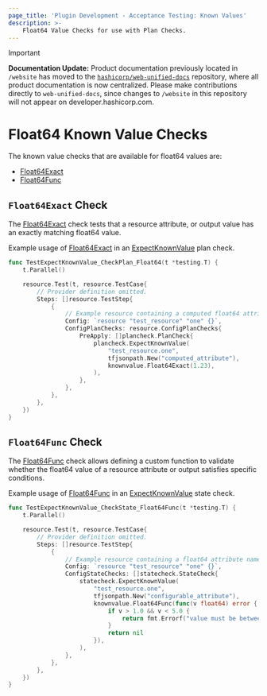 ```yaml
---
page_title: 'Plugin Development - Acceptance Testing: Known Values'
description: >-
    Float64 Value Checks for use with Plan Checks.
---
```


> [!IMPORTANT]  
> **Documentation Update:** Product documentation previously located in `/website` has moved to the [`hashicorp/web-unified-docs`](https://github.com/hashicorp/web-unified-docs) repository, where all product documentation is now centralized. Please make contributions directly to `web-unified-docs`, since changes to `/website` in this repository will not appear on developer.hashicorp.com.

# Float64 Known Value Checks

The known value checks that are available for float64 values are:

* [Float64Exact](/terraform/plugin/testing/acceptance-tests/known-value-checks/float64#float64exact-check)
* [Float64Func](/terraform/plugin/testing/acceptance-tests/known-value-checks/float64#float64func-check)

## `Float64Exact` Check

The [Float64Exact](https://pkg.go.dev/github.com/hashicorp/terraform-plugin-testing/knownvalue#Float64Exact) check tests that a resource attribute, or output value has an exactly matching float64 value.

Example usage of [Float64Exact](https://pkg.go.dev/github.com/hashicorp/terraform-plugin-testing/knownvalue#Float64Exact) in an [ExpectKnownValue](/terraform/plugin/testing/acceptance-tests/plan-checks/resource) plan check.

```go
func TestExpectKnownValue_CheckPlan_Float64(t *testing.T) {
	t.Parallel()

	resource.Test(t, resource.TestCase{
		// Provider definition omitted.
		Steps: []resource.TestStep{
			{
        	    // Example resource containing a computed float64 attribute named "computed_attribute"
				Config: `resource "test_resource" "one" {}`,
				ConfigPlanChecks: resource.ConfigPlanChecks{
					PreApply: []plancheck.PlanCheck{
						plancheck.ExpectKnownValue(
							"test_resource.one",
							tfjsonpath.New("computed_attribute"),
							knownvalue.Float64Exact(1.23),
						),
					},
				},
			},
		},
	})
}
```

## `Float64Func` Check

The [Float64Func](https://pkg.go.dev/github.com/hashicorp/terraform-plugin-testing/knownvalue#Float64Func) check allows defining a custom function to validate whether the float64 value of a resource attribute or output satisfies specific conditions.

Example usage of [Float64Func](https://pkg.go.dev/github.com/hashicorp/terraform-plugin-testing/knownvalue#Float64Func) in an [ExpectKnownValue](/terraform/plugin/testing/acceptance-tests/state-checks/resource) state check.

```go
func TestExpectKnownValue_CheckState_Float64Func(t *testing.T) {
	t.Parallel()

	resource.Test(t, resource.TestCase{
		// Provider definition omitted.
		Steps: []resource.TestStep{
			{
				// Example resource containing a float64 attribute named "configurable_attribute"
				Config: `resource "test_resource" "one" {}`,
				ConfigStateChecks: []statecheck.StateCheck{
					statecheck.ExpectKnownValue(
						"test_resource.one",
						tfjsonpath.New("configurable_attribute"),
						knownvalue.Float64Func(func(v float64) error {
							if v > 1.0 && v < 5.0 {
								return fmt.Errorf("value must be between 1.0 and 5.0")
							}
                            return nil
						}),
					),
				},
			},
		},
	})
}
```